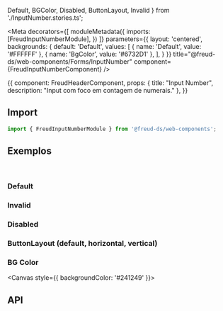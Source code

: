   Default,
  BGColor,
  Disabled,
  ButtonLayout,
  Invalid
} from './InputNumber.stories.ts';

<Meta
  decorators={[
    moduleMetadata({
      imports: [FreudInputNumberModule],
    })
  ]}
  parameters={{
    layout: 'centered',
    backgrounds: {
      default: 'Default',
      values: [
        { name: 'Default', value: '#FFFFFF' },
        { name: 'BgColor', value: '#6732D1' },
      ],
    }
  }}
title="@freud-ds/web-components/Forms/InputNumber" component={FreudInputNumberComponent} />

<Story name="Storyname-hidden">
  {{
    component: FreudHeaderComponent,
    props: {
      title: "Input Number",
      description: "Input com foco em contagem de numerais."
    },
  }}
</Story>

## <a id="importing"></a>Import

```ts
import { FreudInputNumberModule } from '@freud-ds/web-components';
```

## <a id="exemplos"></a>Exemplos
<br />

### Default
<Canvas>
  <Story story={Default}/>
</Canvas>

### Invalid
<Canvas>
  <Story story={Invalid}/>
</Canvas>

### Disabled
<Canvas>
  <Story story={Disabled}/>
</Canvas>

### ButtonLayout (default, horizontal, vertical)
<Canvas>
  <Story story={ButtonLayout}/>
</Canvas>

### BG Color
<Canvas style={{ backgroundColor: '#241249' }}>
  <Story story={BGColor}/>
</Canvas>

## <a id="api"></a>API

<ArgsTable of={FreudInputNumberComponent} />
